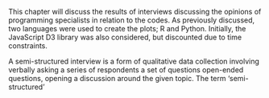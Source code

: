 \chapter{Code-Based Interviews}

This chapter will discuss the results of interviews discussing the opinions of programming specialists in relation to the codes. As previously discussed, two languages were used to create the plots; R and Python. Initially, the JavaScript D3 library was also considered, but discounted due to time constraints. 

\subection{Background on semi-structured interviews}
A semi-structured interview is a form of qualitative data collection involving verbally asking a series of respondents a set of questions open-ended questions, opening a discussion around the given topic. The term 'semi-structured' 




